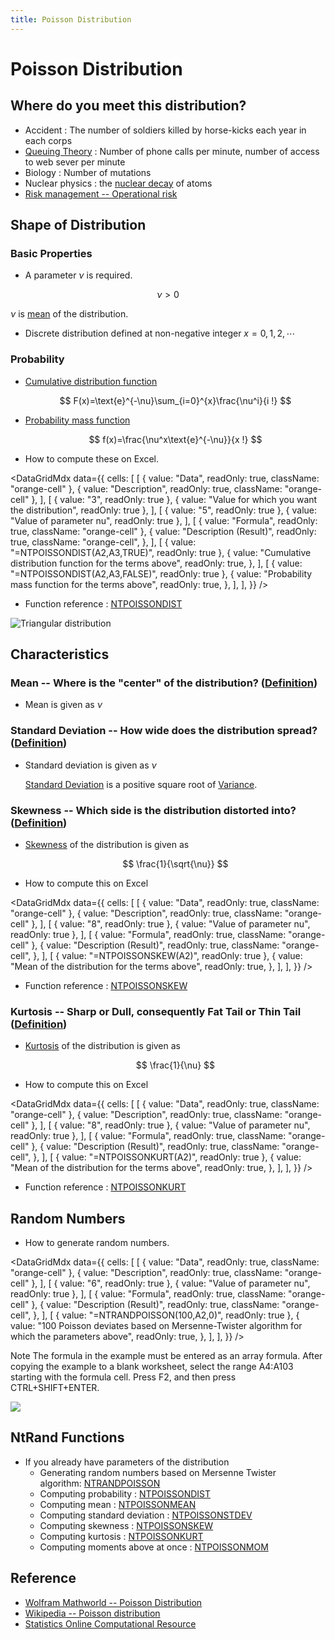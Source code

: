 ```yaml
---
title: Poisson Distribution
---
```



# Poisson Distribution

## Where do you meet this distribution?

- Accident : The number of soldiers killed by horse-kicks each year in each corps
- [Queuing Theory](http://en.wikipedia.org/wiki/Queueing_theory) : Number of phone calls per minute, number of access to web sever per minute
- Biology : Number of mutations
- Nuclear physics : the [nuclear decay](http://en.wikipedia.org/wiki/Nuclear_decay) of atoms
- [Risk management -- Operational risk](http://en.wikipedia.org/wiki/Operational_risk)

## Shape of Distribution

### Basic Properties

- A parameter $\nu$ is required.

$$
  \nu>0
$$

$\nu$ is [mean](/docs/glossary#mean) of the distribution.

- Discrete distribution defined at non-negative integer $x={0,1,2,\cdots}$

### Probability

- [Cumulative distribution function](/docs/glossary#cumulative-distribution-function)

  $$
  F(x)=\text{e}^{-\nu}\sum_{i=0}^{x}\frac{\nu^i}{i !}
  $$

- [Probability mass function](/docs/glossary#probability-density-functionmass)

  $$
  f(x)=\frac{\nu^x\text{e}^{-\nu}}{x !}
  $$

- How to compute these on Excel.

<DataGridMdx
  data={{
    cells: [
      [
        { value: "Data", readOnly: true, className: "orange-cell" },
        { value: "Description", readOnly: true, className: "orange-cell" },
      ],
      [
        { value: "3", readOnly: true },
        { value: "Value for which you want the distribution", readOnly: true },
      ],
      [
        { value: "5", readOnly: true },
        { value: "Value of parameter nu", readOnly: true },
      ],
      [
        { value: "Formula", readOnly: true, className: "orange-cell" },
        {
          value: "Description (Result)",
          readOnly: true,
          className: "orange-cell",
        },
      ],
      [
        { value: "=NTPOISSONDIST(A2,A3,TRUE)", readOnly: true },
        {
          value: "Cumulative distribution function for the terms above",
          readOnly: true,
        },
      ],
      [
        { value: "=NTPOISSONDIST(A2,A3,FALSE)", readOnly: true },
        {
          value: "Probability mass function for the terms above",
          readOnly: true,
        },
      ],
    ],
  }}
/>

- Function reference : [NTPOISSONDIST](../03-function-reference/02-distribution-functions/073-ntpoissondist.mdx)

![Triangular distribution](./../assets/functions/plot/plotPoisson.jpg)

## Characteristics

### Mean -- Where is the "center" of the distribution? ([Definition](/docs/glossary#mean))

- Mean is given as $\nu$

### Standard Deviation -- How wide does the distribution spread? ([Definition](/docs/glossary#standard-deviation))

- Standard deviation is given as $\nu$

  [Standard Deviation](/docs/glossary#standard-deviation) is a positive square root of [Variance](/docs/glossary#variance).

### Skewness -- Which side is the distribution distorted into? ([Definition](/docs/glossary#skewness))

- [Skewness](/docs/glossary#skewness) of the distribution is given as

  $$
  \frac{1}{\sqrt{\nu}}
  $$

- How to compute this on Excel

<DataGridMdx
  data={{
    cells: [
      [
        { value: "Data", readOnly: true, className: "orange-cell" },
        { value: "Description", readOnly: true, className: "orange-cell" },
      ],
      [
        { value: "8", readOnly: true },
        { value: "Value of parameter nu", readOnly: true },
      ],
      [
        { value: "Formula", readOnly: true, className: "orange-cell" },
        {
          value: "Description (Result)",
          readOnly: true,
          className: "orange-cell",
        },
      ],
      [
        { value: "=NTPOISSONSKEW(A2)", readOnly: true },
        {
          value: "Mean of the distribution for the terms above",
          readOnly: true,
        },
      ],
    ],
  }}
/>

- Function reference : [NTPOISSONSKEW](../03-function-reference/02-distribution-functions/078-ntpoissonskew.mdx)

### Kurtosis -- Sharp or Dull, consequently Fat Tail or Thin Tail ([Definition](/docs/glossary#kurtosis))

- [Kurtosis](/docs/glossary#kurtosis) of the distribution is given as

  $$
  \frac{1}{\nu}
  $$

- How to compute this on Excel

<DataGridMdx
  data={{
    cells: [
      [
        { value: "Data", readOnly: true, className: "orange-cell" },
        { value: "Description", readOnly: true, className: "orange-cell" },
      ],
      [
        { value: "8", readOnly: true },
        { value: "Value of parameter nu", readOnly: true },
      ],
      [
        { value: "Formula", readOnly: true, className: "orange-cell" },
        {
          value: "Description (Result)",
          readOnly: true,
          className: "orange-cell",
        },
      ],
      [
        { value: "=NTPOISSONKURT(A2)", readOnly: true },
        {
          value: "Mean of the distribution for the terms above",
          readOnly: true,
        },
      ],
    ],
  }}
/>

- Function reference : [NTPOISSONKURT](../03-function-reference/02-distribution-functions/075-ntpoissonkurt.mdx)

## Random Numbers

- How to generate random numbers.

<DataGridMdx
  data={{
    cells: [
      [
        { value: "Data", readOnly: true, className: "orange-cell" },
        { value: "Description", readOnly: true, className: "orange-cell" },
      ],
      [
        { value: "6", readOnly: true },
        { value: "Value of parameter nu", readOnly: true },
      ],
      [
        { value: "Formula", readOnly: true, className: "orange-cell" },
        {
          value: "Description (Result)",
          readOnly: true,
          className: "orange-cell",
        },
      ],
      [
        { value: "=NTRANDPOISSON(100,A2,0)", readOnly: true },
        {
          value:
            "100 Poisson deviates based on Mersenne-Twister algorithm for which the parameters above",
          readOnly: true,
        },
      ],
    ],
  }}
/>

Note The formula in the example must be entered as an array formula. After copying the example to a blank worksheet, select the range A4:A103 starting with the formula cell. Press F2, and then press CTRL+SHIFT+ENTER.

![](./../assets/functions/histogram/histogramPoisson.jpg)

## NtRand Functions

- If you already have parameters of the distribution
  - Generating random numbers based on Mersenne Twister algorithm: [NTRANDPOISSON](../03-function-reference/01-random-numbers/01-single-series/12-ntrandpoisson.mdx)
  - Computing probability : [NTPOISSONDIST](../03-function-reference/02-distribution-functions/073-ntpoissondist.mdx)
  - Computing mean : [NTPOISSONMEAN](../03-function-reference/02-distribution-functions/076-ntpoissonmean.mdx)
  - Computing standard deviation : [NTPOISSONSTDEV](../03-function-reference/02-distribution-functions/079-ntpoissonstdev.mdx)
  - Computing skewness : [NTPOISSONSKEW](../03-function-reference/02-distribution-functions/078-ntpoissonskew.mdx)
  - Computing kurtosis : [NTPOISSONKURT](../03-function-reference/02-distribution-functions/075-ntpoissonkurt.mdx)
  - Computing moments above at once : [NTPOISSONMOM](../03-function-reference/02-distribution-functions/077-ntpoissonmom.mdx)

## Reference

- [Wolfram Mathworld -- Poisson Distribution](http://mathworld.wolfram.com/PoissonDistribution.html)
- [Wikipedia -- Poisson distribution](http://en.wikipedia.org/wiki/Poisson_distribution)
- [Statistics Online Computational Resource](http://www.socr.ucla.edu/htmls/SOCR_Distributions.html)
